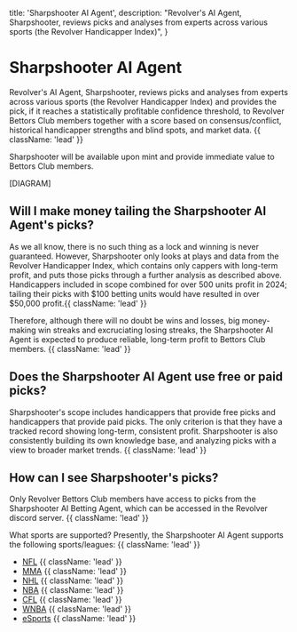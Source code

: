   title: 'Sharpshooter AI Agent',
  description:
    "Revolver's AI Agent, Sharpshooter, reviews picks and analyses from experts across various sports (the Revolver Handicapper Index)",
}

# Sharpshooter AI Agent

Revolver's AI Agent, Sharpshooter, reviews picks and analyses from experts across various sports (the Revolver Handicapper Index) and provides the pick, if it reaches a statistically profitable confidence threshold, to Revolver Bettors Club members together with a score based on consensus/conflict, historical handicapper strengths and blind spots, and market data.  {{ className: 'lead' }}

<Note>
  Sharpshooter will be available upon mint and provide immediate value to Bettors Club members.
</Note>

[DIAGRAM]

## Will I make money tailing the Sharpshooter AI Agent's picks?

As we all know, there is no such thing as a lock and winning is never guaranteed. However, Sharpshooter only looks at plays and data from the Revolver Handicapper Index, which contains only cappers with long-term profit, and puts those picks through a further analysis as described above. Handicappers included in scope combined for over 500 units profit in 2024; tailing their picks with $100 betting units would have resulted in over $50,000 profit.{{ className: 'lead' }}

Therefore, although there will no doubt be wins and losses, big money-making win streaks and excruciating losing streaks, the Sharpshooter AI Agent is expected to produce reliable, long-term profit to Bettors Club members. {{ className: 'lead' }}

## Does the Sharpshooter AI Agent use free or paid picks? 

Sharpshooter's scope includes handicappers that provide free picks and handicappers that provide paid picks. The only criterion is that they have a tracked record showing long-term, consistent profit. Sharpshooter is also consistently building its own knowledge base, and analyzing picks with a view to broader market trends. {{ className: 'lead' }}


## How can I see Sharpshooter's picks? 

Only Revolver Bettors Club members have access to picks from the Sharpshooter AI Betting Agent, which can be accessed in the Revolver discord server. {{ className: 'lead' }}

What sports are supported? Presently, the Sharpshooter AI Agent supports the following sports/leagues: {{ className: 'lead' }}

- [NFL](#) {{ className: 'lead' }}
- [MMA](#) {{ className: 'lead' }}
- [NHL](#) {{ className: 'lead' }}
- [NBA](#) {{ className: 'lead' }}
- [CFL](#) {{ className: 'lead' }}
- [WNBA](#) {{ className: 'lead' }}
- [eSports](#) {{ className: 'lead' }}
